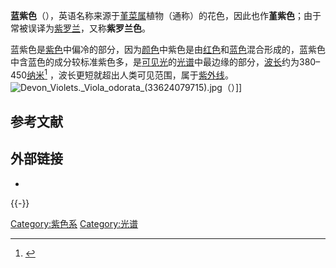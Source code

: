 {{Infobox color
|title=蓝紫色
|textcolor=white
|mod=hex
|7F00FF
|source=[http://mysite.verizon.net/laurin99/colorchart.htm Chromas/Achromas]
}}
'''蓝紫色'''（{{lang-en|violet}}），英语名称来源于[[堇菜属|堇菜属]]植物（通称{{lang|en|violet}}）的花色，因此也作'''堇紫色'''；由于{{lang|en|violet}}常被误译为[[紫罗兰|紫罗兰]]，又称'''紫罗兰色'''。

蓝紫色是[[紫色|紫色]]中偏冷的部分，因为[[颜色|颜色]]中紫色是由[[红色|红色]]和[[蓝色|蓝色]]混合形成的，蓝紫色中含蓝色的成分较标准紫色多，是[[可见光|可见光]]的[[光谱|光谱]]中最边缘的部分，[[波长|波长]]约为380–450[[纳米|纳米]]<ref>{{cite book | title = Measuring Color | author = J. W. G. Hunt | year = 1980 | publisher = Ellis Horwood Ltd | isbn = 0-7458-0125-0}}</ref> ，波长更短就超出人类可见范围，属于[[紫外线|紫外线]]。
[[File:Devon_Violets._Viola_odorata_(33624079715).jpg|left]]（{{lang|en|sweet violet}}）]]

== 参考文献 ==
{{Reflist}}

== 外部链接 ==
* {{Commons category-inline|Violet}}

{{-}}
{{Shades of Violet|nocategory=yes}}

{{DEFAULTSORT:蓝紫色}}
[[Category:紫色系|Category:紫色系]]
[[Category:光谱|Category:光谱]]

{{color-stub}}